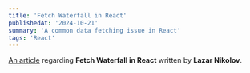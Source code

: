 ```yaml
---
title: 'Fetch Waterfall in React'
publishedAt: '2024-10-21'
summary: 'A common data fetching issue in React'
tags: 'React'
---
```


[An article](https://blog.sentry.io/fetch-waterfall-in-react/) regarding **Fetch Waterfall in React** written by **Lazar Nikolov**.
